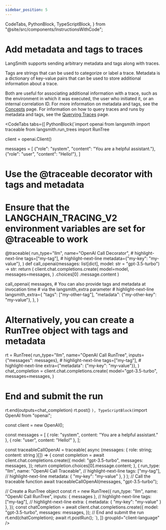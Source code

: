 ```yaml
---
sidebar_position: 5
---
```


  CodeTabs,
  PythonBlock,
  TypeScriptBlock,
} from "@site/src/components/InstructionsWithCode";

# Add metadata and tags to traces

LangSmith supports sending arbitrary metadata and tags along with traces.

Tags are strings that can be used to categorize or label a trace. Metadata is a dictionary of key-value pairs that can be used to store additional information about a trace.

Both are useful for associating additional information with a trace, such as the environment in which it was executed, the user who initiated it, or an internal correlation ID.
For more information on metadata and tags, see the [Concepts](/tracing/concepts) page. For information on how to query traces and runs by metadata and tags, see the [Querying Traces](/tracing/faq/querying_traces) page.

<CodeTabs
  tabs={[
    PythonBlock(`import openai
from langsmith import traceable
from langsmith.run_trees import RunTree

client = openai.Client()

messages = [
    {"role": "system", "content": "You are a helpful assistant."},
    {"role": "user", "content": "Hello!"},
]

# Use the @traceable decorator with tags and metadata

# Ensure that the LANGCHAIN_TRACING_V2 environment variables are set for @traceable to work


@traceable(
    run_type="llm",
    name="OpenAI Call Decorator",  # highlight-next-line
    tags=["my-tag"],  # highlight-next-line
    metadata={"my-key": "my-value"},
)
def call_openai(messages: list[dict], model: str = "gpt-3.5-turbo") -> str:
    return (
        client.chat.completions.create(
            model=model,
            messages=messages,
        )
        .choices[0]
        .message.content
    )


call_openai(
    messages,  # You can also provide tags and metadata at invocation time # via the langsmith_extra parameter # highlight-next-line
    langsmith_extra={
        "tags": ["my-other-tag"],
        "metadata": {"my-other-key": "my-value"},
    },
)

# Alternatively, you can create a RunTree object with tags and metadata

rt = RunTree(
    run_type="llm",
    name="OpenAI Call RunTree",
    inputs={"messages": messages},  # highlight-next-line
    tags=["my-tag"],  # highlight-next-line
    extra={"metadata": {"my-key": "my-value"}},
)
chat_completion = client.chat.completions.create(
    model="gpt-3.5-turbo",
    messages=messages,
)

# End and submit the run

rt.end(outputs=chat_completion)
rt.post()
`),
    TypeScriptBlock(`import OpenAI from "openai";

const client = new OpenAI();

const messages = [
  { role: "system", content: "You are a helpful assistant." },
  { role: "user", content: "Hello!" },
];

const traceableCallOpenAI = traceable(
  async (messages: { role: string; content: string }[]) => {
    const completion = await client.chat.completions.create({
      model: "gpt-3.5-turbo",
      messages: messages,
    });
    return completion.choices[0].message.content;
  },
  {
    run_type: "llm",
    name: "OpenAI Call Traceable",
    // highlight-next-line
    tags: ["my-tag"],
    // highlight-next-line
    metadata: { "my-key": "my-value" },
  }
);
// Call the traceable function
await traceableCallOpenAI(messages, "gpt-3.5-turbo");

// Create a RunTree object
const rt = new RunTree({
  run_type: "llm",
  name: "OpenAI Call RunTree",
  inputs: { messages },
  // highlight-next-line
  tags: ["my-tag"],
  // highlight-next-line
  extra: { metadata: { "my-key": "my-value" } },
});
const chatCompletion = await client.chat.completions.create({
  model: "gpt-3.5-turbo",
  messages: messages,
});
// End and submit the run
rt.end(chatCompletion);
await rt.postRun();
`),
]}
groupId="client-language"
/>
